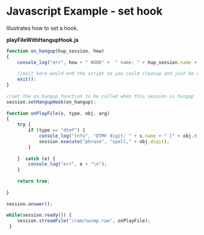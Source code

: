 
# Javascript Example - set hook 

 

Illustrates how to set a hook.

**playFileWithHangupHook.js**

```js
function on_hangup(hup_session, how)                                                                                                                            
{                                                                                                                                                               
    console_log("err", how + " HOOK" +  " name: " + hup_session.name + " cause: " + hup_session.cause + "\n");                                                  
                                                                                                                                                                
    //exit here would end the script so you could cleanup and just be done                                                                                      
    exit();                                                                                                                                                     
}                                                                                                                                                               
                                                                                                                                                                
//set the on_hangup function to be called when this session is hungup                                                                                           
session.setHangupHook(on_hangup);                                                                                                                               
                                                                                                                                                                
function onPlayFile(s, type, obj, arg)                                                                                                                          
{                                                                                                                                                               
    try {                                                                                                                                                       
        if (type == "dtmf") {                                                                                                                                   
            console_log("info", "DTMF digit: " + s.name + " [" + obj.digit + "] len [" + obj.duration + "]\n\n");                                               
            session.execute("phrase", "spell," + obj.digit);                                                                                                    
        }                                                                                                                                                       
                                                                                                                                                                
    }  catch (e) {                                                                                                                                              
        console_log("err", e + "\n");                                                                                                                           
    }                                                                                                                                                           
                                                                                                                                                                
    return true;                                                                                                                                                
                                                                                                                                                                
}                                                                                                                                                               
                                                                                                                                                                
session.answer();                                                                                                                                               
                                                                                                                                                                
while(session.ready()) {                                                                                                                                        
    session.streamFile("/ram/swimp.raw", onPlayFile);                                                                                                           
 }                          
```


